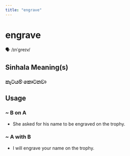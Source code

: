 ```yaml
---
title: "engrave"
---
```


# engrave

🗣️ /ɪnˈɡreɪv/

## Sinhala Meaning(s)

### කැටයම් කොටනවා

## Usage

### ~ B on A

- She asked for his name to be engraved on the trophy.


### ~ A with B

- I will engrave your name on the trophy.

